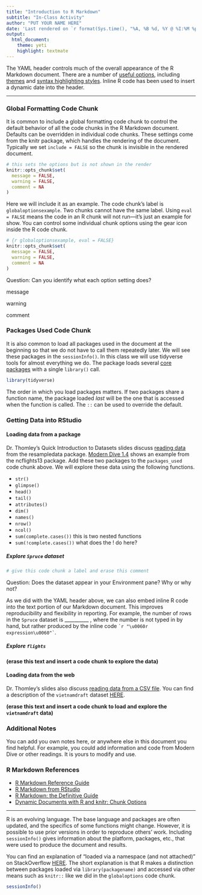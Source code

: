```yaml
---
title: "Introduction to R Markdown"
subtitle: "In-Class Activity"
author: "PUT YOUR NAME HERE"
date: 'Last rendered on `r format(Sys.time(), "%A, %B %d, %Y @ %I:%M %p")`'
output: 
  html_document: 
    theme: yeti
    highlight: textmate
---
```


The YAML header controls much of the overall appearance of the R Markdown document. There are a number of [useful options](https://zsmith27.github.io/rmarkdown_crash-course/lesson-4-yaml-headers.html), including [themes](https://www.datadreaming.org/post/r-markdown-theme-gallery/) and [syntax highlighting styles](https://eranraviv.com/syntax-highlighting-style-in-rmarkdown/). Inline R code has been used to insert a dynamic date into the header.

***

### Global Formatting Code Chunk

It is common to include a global formatting code chunk to control the default behavior of all the code chunks in the R Markdown document. Defaults can be overridden in individual code chunks. These settings come from the knitr package, which handles the rendering of the document. Typically we set `include = FALSE` so the chunk is invisible in the rendered document.

```r
# this sets the options but is not shown in the render
knitr::opts_chunk$set(
  message = FALSE,
  warning = FALSE,
  comment = NA
)
```

Here we will include it as an example. The code chunk's label is `globaloptionsexample`. Two chunks cannot have the same label. Using `eval = FALSE` means the code in an R chunk will not run---it's just an example for show. You can control some individual chunk options using the gear icon inside the R code chunk.

```r
# {r globaloptionsexample, eval = FALSE}
knitr::opts_chunk$set(
  message = FALSE,
  warning = FALSE,
  comment = NA
)
```

Question: Can you identify what each option setting does? 

message

warning

comment

### Packages Used Code Chunk

It is also common to load all packages used in the document at the beginning so that we do not have to call them repeatedly later. We will see these packages in the `sessionInfo()`. In this class we will use tidyverse tools for almost everything we do. The package loads several [core packages](https://www.tidyverse.org/packages/) with a single `library()` call.

```r
library(tidyverse)
```

The order in which you load packages matters. If two packages share a function name, the package loaded *last* will be the one that is accessed when the function is called. The `::` can be used to override the default.

### Getting Data into RStudio

#### Loading data from a package

Dr. Thomley's Quick Introduction to Datasets slides discuss [reading data](https://stat-jet-asu.github.io/StatisticalDataAnalysis1/Slides/IntroToDatasets.html#13) from the resampledata package. [Modern Dive 1.4](https://moderndive.com/1-getting-started.html#nycflights13) shows an example from the ncflights13 package. Add these two packages to the `packages_used` code chunk above. We will explore these data using the following functions.

* `str()`
* `glimpse()`
* `head()`
* `tail()`
* `attributes()`
* `dim()`
* `names()`
* `nrow()`
* `ncol()`
* `sum(complete.cases())` this is two nested functions
* `sum(!complete.cases())` what does the ! do here?

##### Explore `Spruce` dataset

```r
# give this code chunk a label and erase this comment

```

Question: Does the dataset appear in your Environment pane? Why or why not?

As we did with the YAML header above, we can also embed inline R code into the text portion of our Markdown document. This improves reproducibility and flexibility in reporting. For example, the number of rows in the `Spruce` dataset is __________ , where the number is not typed in by hand, but rather produced by the inline code `` `r "\u0060r expression\u0060"` ``. 

##### Explore `flights`

**(erase this text and insert a code chunk to explore the data)**

#### Loading data from the web

Dr. Thomley's slides also discuss [reading data from a CSV file](https://stat-jet-asu.github.io/StatisticalDataAnalysis1/Slides/IntroToDatasets.html#17). You can find a description of the `vietnamdraft` dataset [HERE](https://stat-jet-asu.github.io/Datasets/InstructorDescriptions/vietnamdraft.html).

**(erase this text and insert a code chunk to load and explore the `vietnamdraft` data)**

### Additional Notes

You can add you own notes here, or anywhere else in this document you find helpful. For example, you could add information and code from Modern Dive or other readings. It is yours to modify and use.

### R Markdown References

* [R Markdown Reference Guide](https://www.rstudio.com/wp-content/uploads/2015/03/rmarkdown-reference.pdf)
* [R Markdown from RStudio](https://rmarkdown.rstudio.com/index.html)
* [R Markdown: the Definitive Guide](https://bookdown.org/yihui/rmarkdown/)
* [Dynamic Documents with R and knitr: Chunk Options](https://yihui.org/knitr/options/#chunk-options)

***

R is an evolving language. The base language and packages are often updated, and the specifics of some functions might change. However, it is possible to use prior versions in order to reproduce others' work. Including `sessionInfo()` gives information about the platform, packages, etc., that were used to produce the document and results.

You can find an explanation of "loaded via a namespace (and not attached)" on StackOverflow [HERE](https://stackoverflow.com/questions/14988722/in-r-what-does-loaded-via-a-namespace-and-not-attached-mean). The short explanation is that R makes a distinction between packages loaded via `library(packagename)` and accessed via other means such as `knitr::` like we did in the `globaloptions` code chunk.

```r
sessionInfo()
```
